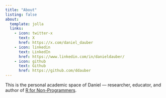 ```yaml
---
title: "About"
listing: false
about:
  template: jolla
  links:
    - icon: twitter-x
      text: X
      href: https://x.com/daniel_dauber
    - icon: linkedin
      text: LinkedIn
      href: https://www.linkedin.com/in/danieldauber/
    - icon: github
      text: Github
      href: https://github.com/ddauber
---
```


This is the personal academic space of Daniel — researcher, educator, and author of [R for Non-Programmers](https://r4np.com).